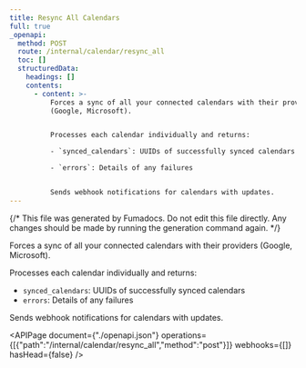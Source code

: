 ```yaml
---
title: Resync All Calendars
full: true
_openapi:
  method: POST
  route: /internal/calendar/resync_all
  toc: []
  structuredData:
    headings: []
    contents:
      - content: >-
          Forces a sync of all your connected calendars with their providers
          (Google, Microsoft).


          Processes each calendar individually and returns:

          - `synced_calendars`: UUIDs of successfully synced calendars

          - `errors`: Details of any failures


          Sends webhook notifications for calendars with updates.
---
```


{/* This file was generated by Fumadocs. Do not edit this file directly. Any changes should be made by running the generation command again. */}

Forces a sync of all your connected calendars with their providers (Google, Microsoft).

Processes each calendar individually and returns:
- `synced_calendars`: UUIDs of successfully synced calendars
- `errors`: Details of any failures

Sends webhook notifications for calendars with updates.

<APIPage document={"./openapi.json"} operations={[{"path":"/internal/calendar/resync_all","method":"post"}]} webhooks={[]} hasHead={false} />